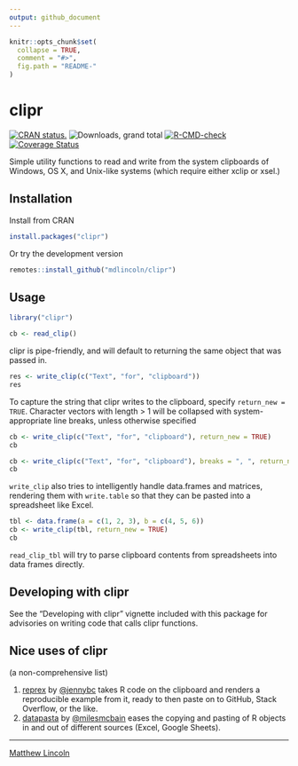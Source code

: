 ```yaml
---
output: github_document
---
```


<!-- README.md is generated from README.Rmd. Please edit that file -->

```r
knitr::opts_chunk$set(
  collapse = TRUE,
  comment = "#>",
  fig.path = "README-"
)
```

clipr
=====

[![CRAN status.](https://www.r-pkg.org/badges/version/clipr)](https://www.r-pkg.org/pkg/clipr)
![Downloads, grand total](https://cranlogs.r-pkg.org/badges/grand-total/clipr)
[![R-CMD-check](https://github.com/mdlincoln/clipr/actions/workflows/R-CMD-check.yaml/badge.svg)](https://github.com/mdlincoln/clipr/actions/workflows/R-CMD-check.yaml)
[![Coverage Status](https://img.shields.io/codecov/c/github/mdlincoln/clipr/master.svg)](https://codecov.io/github/mdlincoln/clipr?branch=master)

Simple utility functions to read and write from the system clipboards of Windows, OS X, and Unix-like systems (which require either xclip or xsel.)

## Installation

Install from CRAN

```r
install.packages("clipr")
```

Or try the development version

```r
remotes::install_github("mdlincoln/clipr")
```

## Usage

``` r
library("clipr")

cb <- read_clip()
```

clipr is pipe-friendly, and will default to returning the same object that was passed in.

```r
res <- write_clip(c("Text", "for", "clipboard"))
res
```

To capture the string that clipr writes to the clipboard, specify `return_new = TRUE`. Character vectors with length > 1 will be collapsed with system-appropriate line breaks, unless otherwise specified

```r

cb <- write_clip(c("Text", "for", "clipboard"), return_new = TRUE)
cb

cb <- write_clip(c("Text", "for", "clipboard"), breaks = ", ", return_new = TRUE)
cb
```

`write_clip` also tries to intelligently handle data.frames and matrices, rendering them with `write.table` so that they can be pasted into a spreadsheet like Excel.

```r
tbl <- data.frame(a = c(1, 2, 3), b = c(4, 5, 6))
cb <- write_clip(tbl, return_new = TRUE)
cb
```

`read_clip_tbl` will try to parse clipboard contents from spreadsheets into data frames directly.

## Developing with clipr

See the "Developing with clipr" vignette included with this package for advisories on writing code that calls clipr functions.

## Nice uses of clipr

(a non-comprehensive list)

1. [reprex](https://github.com/tidyverse/reprex) by [\@jennybc](https://github.com/jennybc) takes R code on the clipboard and renders a reproducible example from it, ready to then paste on to GitHub, Stack Overflow, or the like.
2. [datapasta](https://github.com/milesmcbain/datapasta) by [\@milesmcbain](https://github.com/milesmcbain) eases the copying and pasting of R objects in and out of different sources (Excel, Google Sheets).

---
[Matthew Lincoln](https://matthewlincoln.net)
